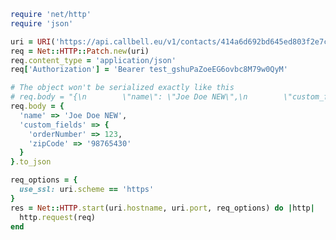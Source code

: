 ```ruby
require 'net/http'
require 'json'

uri = URI('https://api.callbell.eu/v1/contacts/414a6d692bd645ed803f2e7ce360d4c8')
req = Net::HTTP::Patch.new(uri)
req.content_type = 'application/json'
req['Authorization'] = 'Bearer test_gshuPaZoeEG6ovbc8M79w0QyM'

# The object won't be serialized exactly like this
# req.body = "{\n        \"name\": \"Joe Doe NEW\",\n        \"custom_fields\": {\n          \"orderNumber\": 123,\n          \"zipCode\": \"98765430\"\n        }\n      }"
req.body = {
  'name' => 'Joe Doe NEW',
  'custom_fields' => {
    'orderNumber' => 123,
    'zipCode' => '98765430'
  }
}.to_json

req_options = {
  use_ssl: uri.scheme == 'https'
}
res = Net::HTTP.start(uri.hostname, uri.port, req_options) do |http|
  http.request(req)
end

```